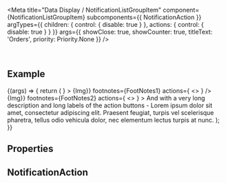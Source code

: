 
<Meta
  title="Data Display / NotificationListGroupItem"
  component={NotificationListGroupItem}
  subcomponents={{ NotificationAction }}
  argTypes={{
    children: { control: { disable: true } },
    actions: { control: { disable: true } }
  }}
  args={{
    showClose: true,
    showCounter: true,
    titleText: 'Orders',
    priority: Priority.None
  }}
/>

<DocsHeader since="0.10.0" />

<br />

## Example

<Canvas>
  <Story name="Default">
    {(args) => {
      return (
        <NotificationListGroupItem
          {...args}
          actions={
            <>
              <NotificationAction icon="accept" text="Accept all" />
              <NotificationAction icon="message-error" text="Reject all" />
            </>
          }
        >
          <NotificationListItem
            priority={Priority.Medium}
            titleText={
              'New order (#2525) With a very long title - Lorem ipsum dolor sit amet, consectetur adipiscing elit. Praesent feugiat, turpis vel scelerisque pharetra, tellus odio vehicula dolor, nec elementum lectus turpis at nunc.'
            }
            children={
              'And with a very long description and long labels of the action buttons - Lorem ipsum dolor sit amet, consectetur adipiscing elit. Praesent feugiat, turpis vel scelerisque pharetra, tellus odio vehicula dolor, nec elementum lectus turpis at nunc.'
            }
            avatar={<Avatar size={AvatarSize.XS}>{Img}</Avatar>}
            footnotes={FootNotes1}
            actions={
              <>
                <NotificationAction icon="accept" text="Accept" />
                <NotificationAction icon="message-error" text="Reject" />
              </>
            }
          />
          <NotificationListItem
            showClose
            titleText="New order (#2526) With a very long title - Lorem ipsum dolor sit amet, consectetur adipiscing elit. Praesent feugiat, turpis vel scelerisque pharetra, tellus odio vehicula dolor, nec elementum lectus turpis at nunc."
            priority={Priority.High}
            avatar={<Avatar size={AvatarSize.XS}>{Img}</Avatar>}
            footnotes={FootNotes2}
            actions={
              <>
                <NotificationAction icon="accept" text="Accept" />
                <NotificationAction icon="message-error" text="Reject" />
              </>
            }
          >
            And with a very long description and long labels of the action buttons - Lorem ipsum dolor sit amet,
            consectetur adipiscing elit. Praesent feugiat, turpis vel scelerisque pharetra, tellus odio vehicula dolor,
            nec elementum lectus turpis at nunc.
          </NotificationListItem>
        </NotificationListGroupItem>
      );
    }}
  </Story>
</Canvas>

## Properties

<ArgsTableWithNote story="." />

<Description />

<SubcomponentsSection />

## NotificationAction

<NotificationActionDescription />

<Footer />
